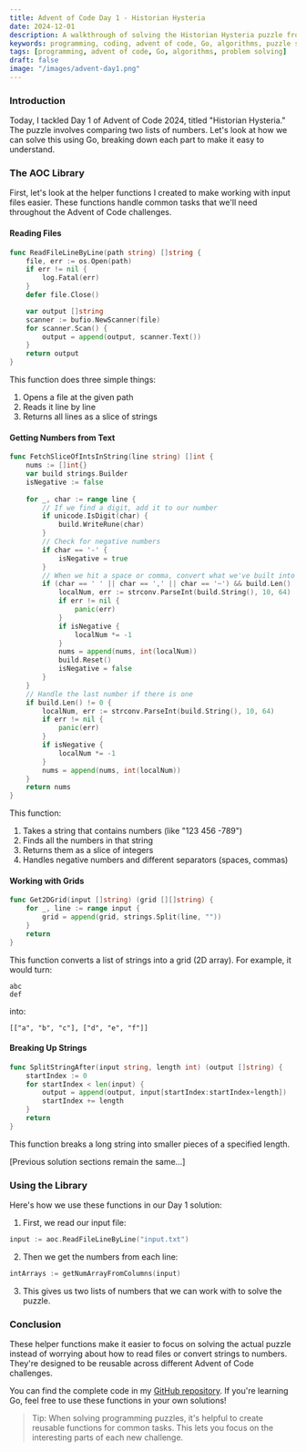 ```yaml
---
title: Advent of Code Day 1 - Historian Hysteria
date: 2024-12-01
description: A walkthrough of solving the Historian Hysteria puzzle from Advent of Code 2024, using Go with a focus on making code accessible for beginners.
keywords: programming, coding, advent of code, Go, algorithms, puzzle solving
tags: [programming, advent of code, Go, algorithms, problem solving]
draft: false
image: "/images/advent-day1.png"
---
```


### Introduction

Today, I tackled Day 1 of Advent of Code 2024, titled "Historian Hysteria." The puzzle involves comparing two lists of numbers. Let's look at how we can solve this using Go, breaking down each part to make it easy to understand.

### The AOC Library

First, let's look at the helper functions I created to make working with input files easier. These functions handle common tasks that we'll need throughout the Advent of Code challenges.

#### Reading Files

```go
func ReadFileLineByLine(path string) []string {
    file, err := os.Open(path)
    if err != nil {
        log.Fatal(err)
    }
    defer file.Close()

    var output []string
    scanner := bufio.NewScanner(file)
    for scanner.Scan() {
        output = append(output, scanner.Text())
    }
    return output
}
```

This function does three simple things:
1. Opens a file at the given path
2. Reads it line by line
3. Returns all lines as a slice of strings

#### Getting Numbers from Text

```go
func FetchSliceOfIntsInString(line string) []int {
    nums := []int{}
    var build strings.Builder
    isNegative := false
    
    for _, char := range line {
        // If we find a digit, add it to our number
        if unicode.IsDigit(char) {
            build.WriteRune(char)
        }
        // Check for negative numbers
        if char == '-' {
            isNegative = true
        }
        // When we hit a space or comma, convert what we've built into a number
        if (char == ' ' || char == ',' || char == '~') && build.Len() != 0 {
            localNum, err := strconv.ParseInt(build.String(), 10, 64)
            if err != nil {
                panic(err)
            }
            if isNegative {
                localNum *= -1
            }
            nums = append(nums, int(localNum))
            build.Reset()
            isNegative = false
        }
    }
    // Handle the last number if there is one
    if build.Len() != 0 {
        localNum, err := strconv.ParseInt(build.String(), 10, 64)
        if err != nil {
            panic(err)
        }
        if isNegative {
            localNum *= -1
        }
        nums = append(nums, int(localNum))
    }
    return nums
}
```

This function:
1. Takes a string that contains numbers (like "123 456 -789")
2. Finds all the numbers in that string
3. Returns them as a slice of integers
4. Handles negative numbers and different separators (spaces, commas)

#### Working with Grids

```go
func Get2DGrid(input []string) (grid [][]string) {
    for _, line := range input {
        grid = append(grid, strings.Split(line, ""))
    }
    return
}
```

This function converts a list of strings into a grid (2D array). For example, it would turn:
```
abc
def
```
into:
```
[["a", "b", "c"], ["d", "e", "f"]]
```

#### Breaking Up Strings

```go
func SplitStringAfter(input string, length int) (output []string) {
    startIndex := 0
    for startIndex < len(input) {
        output = append(output, input[startIndex:startIndex+length])
        startIndex += length
    }
    return
}
```

This function breaks a long string into smaller pieces of a specified length.

[Previous solution sections remain the same...]

### Using the Library

Here's how we use these functions in our Day 1 solution:

1. First, we read our input file:
```go
input := aoc.ReadFileLineByLine("input.txt")
```

2. Then we get the numbers from each line:
```go
intArrays := getNumArrayFromColumns(input)
```

3. This gives us two lists of numbers that we can work with to solve the puzzle.

### Conclusion

These helper functions make it easier to focus on solving the actual puzzle instead of worrying about how to read files or convert strings to numbers. They're designed to be reusable across different Advent of Code challenges.

You can find the complete code in my [GitHub repository](https://github.com/raeeceip). If you're learning Go, feel free to use these functions in your own solutions!

> Tip: When solving programming puzzles, it's helpful to create reusable functions for common tasks. This lets you focus on the interesting parts of each new challenge.
